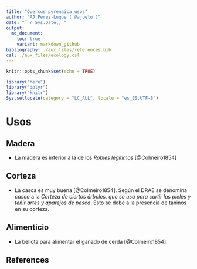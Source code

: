 ```yaml
---
title: "Quercus pyrenaica usos"
author: "AJ Perez-Luque (`@ajpelu`)"
date: "` r Sys.Date()`"
output:  
  md_document:
    toc: true
    variant: markdown_github
bibliography: ./aux_files/references.bib
csl: ./aux_files/ecology.csl
---
```


```r
knitr::opts_chunk$set(echo = TRUE)
```

```r
library("here")
library("dplyr")
library("knitr")
Sys.setlocale(category = "LC_ALL", locale = "es_ES.UTF-8")
```


# Usos

## Madera
* La madera es inferior a la de los *Robles legítimos* [@Colmeiro1854]

## Corteza
* La casca es muy buena [@Colmeiro1854]. Según el DRAE se denomina *casca* a la *Corteza de ciertos árboles, que se usa para curtir las pieles y teñir artes y aparejos de pesca*. Esto se debe a la presencia de taninos en su corteza. 

## Alimenticio
* La bellota para alimentar el ganado de cerda [@Colmeiro1854]. 


## References 